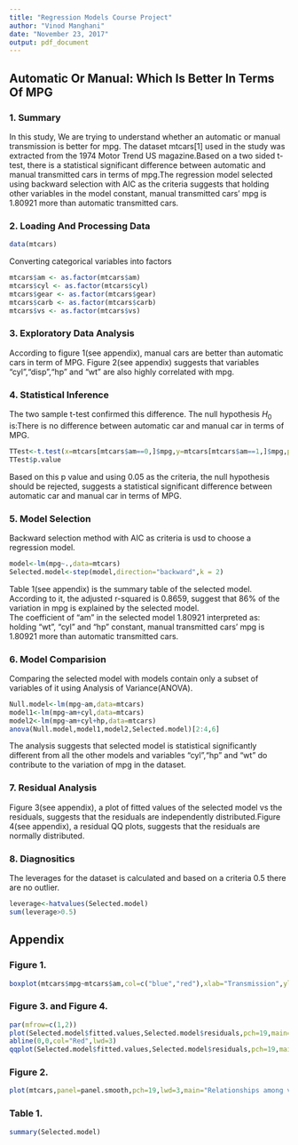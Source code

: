 ---
title: "Regression Models Course Project"
author: "Vinod Manghani"
date: "November 23, 2017"
output: pdf_document
---

## Automatic Or Manual: Which Is Better In Terms Of MPG

### 1. Summary

In this study, We are trying to understand whether an automatic or manual transmission is better for mpg. The dataset mtcars[1] used in the study was extracted from the 1974 Motor Trend US magazine.Based on a two sided t-test, there is a statistical significant difference between automatic and manual transmitted cars in terms of mpg.The regression model selected using backward selection with AIC as the criteria suggests that holding other variables in the model constant, manual transmitted cars' mpg is 1.80921 more than automatic transmitted cars.

### 2. Loading And Processing Data

```{r}
data(mtcars)
```
Converting categorical variables into factors
```{r}
mtcars$am <- as.factor(mtcars$am)
mtcars$cyl <- as.factor(mtcars$cyl)
mtcars$gear <- as.factor(mtcars$gear)
mtcars$carb <- as.factor(mtcars$carb)
mtcars$vs <- as.factor(mtcars$vs)
```

### 3. Exploratory Data Analysis

According to figure 1(see appendix), manual cars are better than automatic cars in term of MPG. Figure 2(see appendix) suggests that variables "cyl","disp","hp" and "wt" are also highly correlated with mpg.

### 4. Statistical Inference

The two sample t-test confirmed this difference. The null hypothesis $H_0$ is:There is no difference between automatic car and manual car in terms of MPG.

```{r}
TTest<-t.test(x=mtcars[mtcars$am==0,]$mpg,y=mtcars[mtcars$am==1,]$mpg,paired=FALSE)
TTest$p.value
```

Based on this p value and using 0.05 as the criteria, the null hypothesis should be rejected, suggests a statistical significant difference between automatic car and manual car in terms of MPG.  

### 5. Model Selection

Backward selection method with AIC as criteria is usd to choose a regression model. 

```{r,results='hide'}
model<-lm(mpg~.,data=mtcars)
Selected.model<-step(model,direction="backward",k = 2)
```

Table 1(see appendix) is the summary table of the selected model. According to it, the adjusted r-squared is 0.8659, suggest that 86% of the variation in mpg is explained by the selected model.    
The coefficient of "am" in the selected model 1.80921 interpreted as: holding "wt", "cyl" and "hp" constant, manual transmitted cars' mpg is 1.80921 more than automatic transmitted cars.

### 6. Model Comparision

Comparing the selected model with models contain only a subset of variables of it using Analysis of Variance(ANOVA).

```{r}
Null.model<-lm(mpg~am,data=mtcars)
model1<-lm(mpg~am+cyl,data=mtcars)
model2<-lm(mpg~am+cyl+hp,data=mtcars)
anova(Null.model,model1,model2,Selected.model)[2:4,6]
```

The analysis suggests that selected model is statistical significantly different from all the other models and variables "cyl","hp" and "wt" do contribute to the variation of mpg in the dataset.   

### 7. Residual Analysis 

Figure 3(see appendix), a plot of fitted values of the selected model vs the residuals, suggests that the residuals are independently distributed.Figure 4(see appendix), a residual QQ plots, suggests that the residuals are normally distributed.

### 8. Diagnositics

The leverages for the dataset is calculated and based on a criteria 0.5 there are no outlier.

```{r}
leverage<-hatvalues(Selected.model)
sum(leverage>0.5)
```
    
    
## Appendix

### Figure 1.

```{r, fig.width = 4, fig.height = 4}
boxplot(mtcars$mpg~mtcars$am,col=c("blue","red"),xlab="Transmission",ylab="mpg",main="Transmission and mpg",names=c("Automatic","Manual"))
```

### Figure 3. and Figure 4.

```{r, fig.width = 8, fig.height = 4}
par(mfrow=c(1,2))
plot(Selected.model$fitted.values,Selected.model$residuals,pch=19,main="Fitted value VS Residuals")
abline(0,0,col="Red",lwd=3)
qqplot(Selected.model$fitted.values,Selected.model$residuals,pch=19,main="Residual QQ plot")
```

### Figure 2.

```{r, fig.width = 10, fig.height = 10}
plot(mtcars,panel=panel.smooth,pch=19,lwd=3,main="Relationships among variables")
```

### Table 1.

```{r}
summary(Selected.model)
```